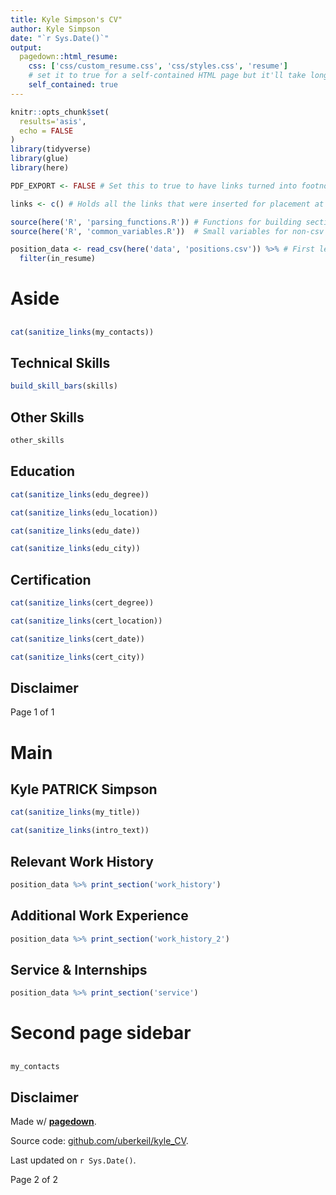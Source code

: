 ```yaml
---
title: Kyle Simpson's CV"
author: Kyle Simpson
date: "`r Sys.Date()`"
output:
  pagedown::html_resume:
    css: ['css/custom_resume.css', 'css/styles.css', 'resume']
    # set it to true for a self-contained HTML page but it'll take longer to render
    self_contained: true
---
```

  
```r
knitr::opts_chunk$set(
  results='asis', 
  echo = FALSE
)
library(tidyverse)
library(glue)
library(here)

PDF_EXPORT <- FALSE # Set this to true to have links turned into footnotes at the end of the document

links <- c() # Holds all the links that were inserted for placement at the end

source(here('R', 'parsing_functions.R')) # Functions for building sections from CSV data
source(here('R', 'common_variables.R'))  # Small variables for non-csv data such as intro text

position_data <- read_csv(here('data', 'positions.csv')) %>% # First let's get the data, filtering to only the items tagged as resume items
  filter(in_resume) 

```

Aside
================================================================================

{#contact} 
--------------------------------------------------------------------------------

```r
cat(sanitize_links(my_contacts))
```

Technical Skills {#skills}
--------------------------------------------------------------------------------

```r
build_skill_bars(skills)
```

Other Skills {#add-skills}
--------------------------------------------------------------------------------
```r
other_skills
```

Education {#education_1}
--------------------------------------------------------------------------------

```r
cat(sanitize_links(edu_degree))
```

```r
cat(sanitize_links(edu_location))
```

```r
cat(sanitize_links(edu_date))
```

```r
cat(sanitize_links(edu_city))
```

Certification {#certificate}
--------------------------------------------------------------------------------
```r
cat(sanitize_links(cert_degree))
```

```r
cat(sanitize_links(cert_location))
```

```r
cat(sanitize_links(cert_date))
```

```r
cat(sanitize_links(cert_city))
```

Disclaimer {#disclaimer} 
-------------------------------------------------------------------------------- 
Page 1 of 1 


Main
================================================================================

Kyle PATRICK Simpson {#title}
--------------------------------------------------------------------------------
  
```r
cat(sanitize_links(my_title)) 
```

```r
cat(sanitize_links(intro_text))
```

Relevant Work History {data-icon=briefcase}
--------------------------------------------------------------------------------

```r
position_data %>% print_section('work_history')
```


\newpage

Additional Work Experience {data-icon=briefcase}
--------------------------------------------------------------------------------

```r
position_data %>% print_section('work_history_2')
```

Service & Internships {data-icon=heart}
--------------------------------------------------------------------------------

```r
position_data %>% print_section('service')
```

Second page sidebar {.aside .extra-sidebar}
================================================================================

{#contact}
--------------------------------------------------------------------------------
```r
my_contacts
```

Disclaimer {#disclaimer_2}
--------------------------------------------------------------------------------
<p style = "margin: 0em 0em 0em;">
Made w/ [**pagedown**](https://github.com/rstudio/pagedown). 

Source code: [github.com/uberkeil/kyle_CV](https://github.com/uberkeil/kyle_CV).

Last updated on `r Sys.Date()`.

</p>

Page 2 of 2